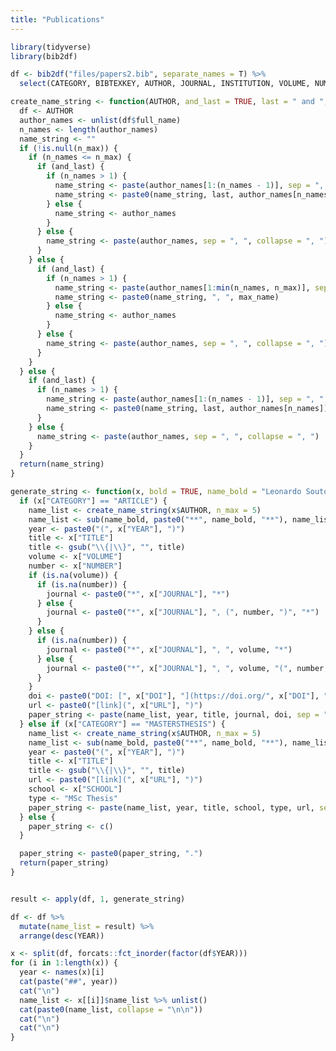 ```yaml
---
title: "Publications"
--- 
```


```r
library(tidyverse)
library(bib2df)

df <- bib2df("files/papers2.bib", separate_names = T) %>%
  select(CATEGORY, BIBTEXKEY, AUTHOR, JOURNAL, INSTITUTION, VOLUME, NUMBER, MONTH, YEAR, TITLE, URL, DOI, SHORTTITLE, TYPE, SCHOOL)

create_name_string <- function(AUTHOR, and_last = TRUE, last = " and ", n_max = NULL, max_name = "et al") {
  df <- AUTHOR
  author_names <- unlist(df$full_name)
  n_names <- length(author_names)
  name_string <- ""
  if (!is.null(n_max)) {
    if (n_names <= n_max) {
      if (and_last) {
        if (n_names > 1) {
          name_string <- paste(author_names[1:(n_names - 1)], sep = ", ", collapse = ", ")
          name_string <- paste0(name_string, last, author_names[n_names])
        } else {
          name_string <- author_names
        }
      } else {
        name_string <- paste(author_names, sep = ", ", collapse = ", ")
      }
    } else {
      if (and_last) {
        if (n_names > 1) {
          name_string <- paste(author_names[1:min(n_names, n_max)], sep = ", ", collapse = ", ")
          name_string <- paste0(name_string, ", ", max_name)
        } else {
          name_string <- author_names
        }
      } else {
        name_string <- paste(author_names, sep = ", ", collapse = ", ")
      }
    }
  } else {
    if (and_last) {
      if (n_names > 1) {
        name_string <- paste(author_names[1:(n_names - 1)], sep = ", ", collapse = ", ")
        name_string <- paste0(name_string, last, author_names[n_names])
      }
    } else {
      name_string <- paste(author_names, sep = ", ", collapse = ", ")
    }
  }
  return(name_string)
}

generate_string <- function(x, bold = TRUE, name_bold = "Leonardo Souto Ferreira") {
  if (x["CATEGORY"] == "ARTICLE") {
    name_list <- create_name_string(x$AUTHOR, n_max = 5)
    name_list <- sub(name_bold, paste0("**", name_bold, "**"), name_list)
    year <- paste0("(", x["YEAR"], ")")
    title <- x["TITLE"]
    title <- gsub("\\{|\\}", "", title)
    volume <- x["VOLUME"]
    number <- x["NUMBER"]
    if (is.na(volume)) {
      if (is.na(number)) {
        journal <- paste0("*", x["JOURNAL"], "*")
      } else {
        journal <- paste0("*", x["JOURNAL"], ", (", number, ")", "*")
      }
    } else {
      if (is.na(number)) {
        journal <- paste0("*", x["JOURNAL"], ", ", volume, "*")
      } else {
        journal <- paste0("*", x["JOURNAL"], ", ", volume, "(", number, ")", "*")
      }
    }
    doi <- paste0("DOI: [", x["DOI"], "](https://doi.org/", x["DOI"], ")")
    url <- paste0("[link](", x["URL"], ")")
    paper_string <- paste(name_list, year, title, journal, doi, sep = ". ")
  } else if (x["CATEGORY"] == "MASTERSTHESIS") {
    name_list <- create_name_string(x$AUTHOR, n_max = 5)
    name_list <- sub(name_bold, paste0("**", name_bold, "**"), name_list)
    year <- paste0("(", x["YEAR"], ")")
    title <- x["TITLE"]
    title <- gsub("\\{|\\}", "", title)
    url <- paste0("[link](", x["URL"], ")")
    school <- x["SCHOOL"]
    type <- "MSc Thesis"
    paper_string <- paste(name_list, year, title, school, type, url, sep = ". ")
  } else {
    paper_string <- c()
  }

  paper_string <- paste0(paper_string, ".")
  return(paper_string)
}


result <- apply(df, 1, generate_string)

df <- df %>%
  mutate(name_list = result) %>%
  arrange(desc(YEAR))
```

```r
x <- split(df, forcats::fct_inorder(factor(df$YEAR)))
for (i in 1:length(x)) {
  year <- names(x)[i]
  cat(paste("##", year))
  cat("\n")
  name_list <- x[[i]]$name_list %>% unlist()
  cat(paste0(name_list, collapse = "\n\n"))
  cat("\n")
  cat("\n")
}

```